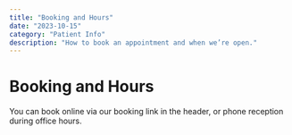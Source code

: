 ```yaml
---
title: "Booking and Hours"
date: "2023-10-15"
category: "Patient Info"
description: "How to book an appointment and when we’re open."
---
```


# Booking and Hours

You can book online via our booking link in the header, or phone reception during office hours.
